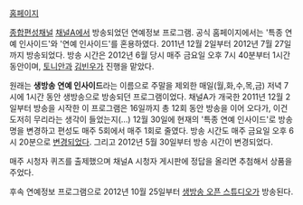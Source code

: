 [http://tv.ichannela.com/enter/enterinside 홈페이지]

[[종합편성채널]] [[채널A]]에서 방송되었던 연예정보 프로그램. 공식 홈페이지에서는 '특종 연예 인사이드'와 '연예 인사이드'를 혼용하였다.
2011년 12월 2일부터 2012년 7월 27일까지 방송되었다. 방송 시간은 2012년 6월 당시 매주 금요일 오후 7시 40분부터 1시간 동안이며, [[토니안]]과 [[김빈우]]가 진행을 맡았다.

원래는 '''생방송 연예 인사이드'''라는 이름으로 주말을 제외한 매일(월,화,수,목,금) 저녁 7시에 1시간 동안 생방송으로 방송되던 프로그램이었다. 채널A가 개국한 2011년 12월 2일부터 방송을 시작한 이 프로그램은 16일까지 총 12회 동안 방송을 이어 오다가, 이건 도저히 무리라는 생각이 들었는지(…) 12월 30일에 현재의 '특종 연예 인사이드'로 방송명을 변경하고 편성도 매주 5회에서 매주 1회로 줄였다. 방송 시간도 매주 금요일 오후 6시 20분으로 [http://news.naver.com/main/read.nhn?mode=LSD&mid=sec&sid1=106&oid=087&aid=0000360768 변경되었다]. 그리고 2012년 5월 30일부터 방송 시간이 변경되었다.

매주 시청자 퀴즈를 출제했으며 채널A 시청자 게시판에 정답을 올리면 추첨해서 상품을 주었다.

후속 연예정보 프로그램으로 2012년 10월 25일부터 [[생방송 오픈 스튜디오]]가 방송된다.
